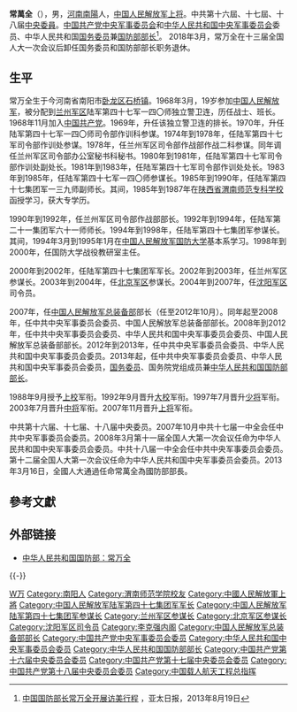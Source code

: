 {{Infobox Officeholder
|name = 常万全
|honorific-suffix = [[中国人民解放军上将|上将]]
|image name = Chang Wanquan Senate of Poland.JPG
|width = 200px
|now = {{PRC}}[[国务委员|国务委员]]兼[[中华人民共和国国防部部长|国防部部长]]
|premier = [[李克強|李克強]]
|predecessor = [[梁光烈|梁光烈]]
|successor = [[魏凤和|魏凤和]]
|term_start = 2013年3月16日
|term_end = 2018年3月19日
|birthname =
|other_names =
|foreign_names =
|english_names =
|sex = 男
|date of birth = {{Birth year and age|1949|1}}
|place of birth = [[File:Flag_of_the_Chinese_Communist_Party.svg|border]] [[中南大行政区|中原行政區]][[南阳专区|南阳专区]][[南阳县|南阳县]]
|date of death = 
|place of death = 
|nationality= {{PRC}}（1949年10月至今）
|residence = {{PRC}}[[北京市|北京市]]
|languages = [[汉语|汉语]]
|height =
|weight =
|party = {{CPC}}
|rank = [[File:PLAGeneral_r.png|40px]] [[中国人民解放军上将|中国人民解放军上将]]
|spouse = 
|relatives = 
|educate = 
*[[渭南师范学院|陕西渭南师范专科学校]]函授
*[[中国人民解放军国防大学|中国人民解放军国防大学]]基本系
|past = 
* 陆军第四十七集团军参谋长<br>（1994年11月－1998年）
* 国防大学战役教研室主任<br>（1998年－2000年10月）
* 陆军第四十七集团军军长<br>（2000年10月－2002年1月）
* 兰州军区参谋长<br>（2002年1月－2003年12月）
* 中共中央委员<br>（2002年11月－2017年10月）
* 北京军区参谋长<br>（2003年12月－2004年12月）
* 沈阳军区司令员<br>（2004年12月－2007年9月）
* 中国人民解放军总装备部部长<br>（2007年9月－2012年10月）
* 中共中央军委委员<br>（2007年10月－2017年10月）
* 中华人民共和国中央军委委员<br>（2008年3月－2018年3月）
* 全国人民代表大会代表<br>（2008年3月－2018年3月）
* 中华人民共和国国务委员兼国防部部长<br>（2013年3月－2018年3月）
|work =
|award =
|rankrecord= 
*1988年9月被授予[[上校|上校]]军衔
*1992年9月晋升[[大校|大校]]军衔
*1997年7月晋升[[少将|少将]]军衔
*2003年7月晋升[[中将|中将]]军衔
*2007年11月晋升[[上将|上将]]军衔
|allegiance = {{CPC}}
|branch = [[File:Ground_Force_Flag_of_the_People's_Republic_of_China.svg|23px]] [[中国人民解放军陸军|中国人民解放军陸军]]
|serviceyears = 1968年－2018年
}}

'''常萬全'''（{{bd|1949年|1月|||catIdx=C常}}），男，[[河南省|河南]][[南阳市|南陽]]人，[[中国人民解放军上将|中国人民解放军上将]]。中共第十六屆、十七屆、十八届[[中国共产党中央委员会|中央委員]]。[[中国共产党中央军事委员会|中国共产党中央军事委员会]]和[[中华人民共和国中央军事委员会|中华人民共和国中央军事委员会]]委员、中华人民共和国[[国务委员|国务委员]]兼[[中华人民共和国国防部部长|国防部部长]]<ref>[http://www.apdnews.com/news/32139.html 中国国防部长常万全开展访美行程] {{Wayback|url=http://www.apdnews.com/news/32139.html |date=20131128144851 }}，亚太日报，2013年8月19日</ref>。 2018年3月，常万全在十三届全国人大一次会议后卸任国务委员和国防部部长职务退休。

== 生平 ==
常万全生于今河南省南阳市[[卧龙区|卧龙区]][[石桥镇_(南阳市)|石桥镇]]。1968年3月，19岁参加[[中国人民解放军|中国人民解放军]]，被分配到[[兰州军区|兰州军区]]陆军第四十七军一四〇师独立警卫连，历任战士、班长。1968年11月加入[[中国共产党|中国共产党]]。1969年，升任该独立警卫连的排长。1970年，升任陆军第四十七军一四〇师司令部作训科参谋。1974年到1978年，任陆军第四十七军司令部作训处参谋。1978年，任兰州军区司令部作战部作战二科参谋。同年调任兰州军区司令部办公室秘书科秘书。1980年到1981年，任陆军第四十七军司令部作训处副处长。1981年到1983年，任陆军第四十七军司令部作训处处长。1983年到1985年，任陆军第四十七军一四〇师参谋长。1985年到1990年，任陆军第四十七集团军一三九师副师长。其间，1985年到1987年在[[陕西省|陕西省]][[渭南师范学院|渭南师范专科学校]]函授学习，获大专学历。

1990年到1992年，任兰州军区司令部作战部部长。1992年到1994年，任陆军第二十一集团军六十一师师长。1994年到1998年，任陆军第四十七集团军参谋长。其间，1994年3月到1995年1月在[[中国人民解放军国防大学|中国人民解放军国防大学]]基本系学习。1998年到2000年，任国防大学战役教研室主任。

2000年到2002年，任陆军第四十七集团军军长。2002年到2003年，任兰州军区参谋长。2003年到2004年，任[[北京军区|北京军区]]参谋长。2004年到2007年，任[[沈阳军区|沈阳军区]]司令员。

2007年，任[[中国人民解放军总装备部|中国人民解放军总装备部]]部长（任至2012年10月）。同年起至2008年，任中共中央军事委员会委员、中国人民解放军总装备部部长。2008年到2012年，任中共中央军事委员会委员、中华人民共和国中央军事委员会委员、中国人民解放军总装备部部长。2012年到2013年，任中共中央军事委员会委员、中华人民共和国中央军事委员会委员。2013年起，任中共中央军事委员会委员、中华人民共和国中央军事委员会委员，[[国务委员|国务委员]]、国务院党组成员兼[[中华人民共和国国防部部长|中华人民共和国国防部部长]]。

1988年9月授予[[上校|上校]]军衔。1992年9月晋升[[大校|大校]]军衔。1997年7月晋升[[中国人民解放军少将|少将]]军衔。2003年7月晋升[[中国人民解放军中将|中将]]军衔。2007年11月晋升[[中国人民解放军上将|上将]]军衔。

中共第十六届、十七届、十八届中央委员。2007年10月中共十七届一中全会任中共中央军事委员会委员。2008年3月第十一届全国人大第一次会议任命为中华人民共和国中央军事委员会委员。中共十八届一中全会任中共中央军事委员会委员。第十二届全国人大第一次会议任命为中华人民共和国中央军事委员会委员。2013年3月16日，全國人大通過任命常萬全為國防部部長。

== 參考文獻 ==
{{Reflist}}

== 外部链接 ==
* [http://www.mod.gov.cn/leader/cwq.htm 中华人民共和国国防部：常万全] {{Wayback|url=http://www.mod.gov.cn/leader/cwq.htm |date=20200127064438 }}

{{-}}
{{start box}}
{{s-gov|prc}}
{{s-before|[[梁光烈|梁光烈]]}}
{{s-title|[[中华人民共和国|中华人民共和国]][[国务委员|国务委员]]兼<br />[[中华人民共和国国防部部长|中华人民共和国国防部部长]]|2013年3月－2018年3月}}
{{s-after|[[魏凤和|魏凤和]]}}
{{s-mil|pla}}
{{s-before|[[陈炳德|陈炳德]]}}
{{s-title|[[中国人民解放军总装备部|中国人民解放军总装备部]]部长|2007年9月－2012年10月}}
{{s-after|rows=2|[[张又侠|张又侠]]}}
{{s-before|[[钱国梁|钱国梁]]}}
{{s-title|[[中国人民解放军沈阳军区|中国人民解放军沈阳军区]][[司令员|司令员]]|2004年12月－2007年9月}}
{{s-before|[[高中兴|高中兴]]}}
{{s-title|[[中国人民解放军北京军区|中国人民解放军北京军区]][[参谋长|参谋长]]|2003年12月－2004年12月}}
{{s-after|[[邱金凯|邱金凯]]}}
{{s-before|[[曲方桓|曲方桓]]}}
{{s-title|[[中国人民解放军兰州军区|中国人民解放军兰州军区]]参谋长|2002年1月－2003年12月}}
{{s-after|[[王国生_(上将)|王国生]]}}
{{s-before|[[邹庚壬|邹庚壬]]}}
{{s-title|[[中国人民解放军陆军第四十七集团军|中国人民解放军陆军第四十七集团军]][[军长|军长]]|2000年10月－2002年1月}}
{{s-after|[[徐粉林|徐粉林]]}}
{{end box}}

{{党和国家领导人/卸任|2018}}
{{国务院/12|国务委员|部门首长}}
{{中央军委/18|委员}}
{{中央军委/17|委员}}
{{中华人民共和国国防部部长}}
{{中国人民解放军总装备部部长}}
{{中国人民解放军上将/2007}}
{{中国载人航天工程}}

{{Authority control}}
{{DEFAULTSORT:Chang}}
[[Category:常姓|W万]]
[[Category:南阳人|Category:南阳人]]
[[Category:渭南师范学院校友|Category:渭南师范学院校友]]
[[Category:中國人民解放軍上將|Category:中國人民解放軍上將]]
[[Category:中国人民解放军陆军第四十七集团军军长|Category:中国人民解放军陆军第四十七集团军军长]]
[[Category:中国人民解放军陆军第四十七集团军参谋长|Category:中国人民解放军陆军第四十七集团军参谋长]]
[[Category:兰州军区参谋长|Category:兰州军区参谋长]]
[[Category:北京军区参谋长|Category:北京军区参谋长]]
[[Category:沈阳军区司令员|Category:沈阳军区司令员]]
[[Category:李克强内阁|Category:李克强内阁]]
[[Category:中国人民解放军总装备部部长|Category:中国人民解放军总装备部部长]]
[[Category:中国共产党中央军事委员会委员|Category:中国共产党中央军事委员会委员]]
[[Category:中华人民共和国中央军事委员会委员|Category:中华人民共和国中央军事委员会委员]]
[[Category:中华人民共和国国防部部长|Category:中华人民共和国国防部部长]]
[[Category:中国共产党第十六届中央委员会委员|Category:中国共产党第十六届中央委员会委员]]
[[Category:中国共产党第十七届中央委员会委员|Category:中国共产党第十七届中央委员会委员]]
[[Category:中国共产党第十八届中央委员会委员|Category:中国共产党第十八届中央委员会委员]]
[[Category:中国载人航天工程总指挥|Category:中国载人航天工程总指挥]]